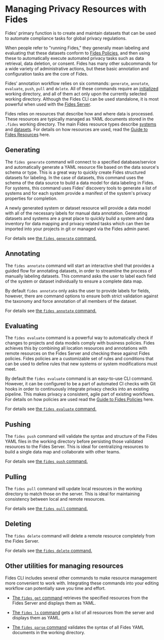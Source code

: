 # Managing Privacy Resources with Fides

Fides' primary function is to create and maintain datasets that can be used to automate compliance tasks for global privacy regulations.

When people refer to "running Fides," they generally mean labeling and evaluating that these datasets conform to [Fides Policies](#LINK), and then using these to automatically execute automated privacy tasks such as data retrieval, data deletion, or consent. Fides has many other subcommands for a wide variety of administrative actions, but these basic annotation and configuration tasks are the core of Fides.

Fides' annotation workflow relies on six commands: ```generate```, ```annotate```, ```evaluate```, ```push```, ```pull``` and ```delete```. All of these commands require an [initialized](/dev-docs/cli/init) working directory, and all of them act only upon the currently selected working directory. Although the Fides CLI can be used standalone, it is most powerful when used with the [Fides Server](/dev-docs/cli/webserver).

Fides relies on resources that describe how and where data is processed. These resources are typically managed as YAML documents stored in the ```.fides``` working directory. The main Fides resource types describe [systems](#LINK) and [datasets](#LINK). For details on how resources are used, read the [Guide to Fides Resources](#LINK) here.

## Generating
The ```fides generate``` command will connect to a specified database/service and automatically generate a YAML resource file based on the data source's schema or type. This is a great way to quickly create Fides structured datasets for labeling. In the case of datasets, this command uses the schema of the data source to build a data model for data labeling in Fides. For systems, this command uses Fides' discovery tools to generate a list of systems and for each system provide a manifest of the system's privacy properties for completion. 

A newly generated system or dataset resource will provide a data model with all of the necessary labels for manual data annotation. Generating datasets and systems are a great place to quickly build a system and data inventory for data mapping and privacy related tasks which can then be imported into your projects in git or managed via the Fides admin panel.

For details see [the ```fides generate``` command.](manage/cmd-generate)

## Annotating
The ```fides annotate``` command will start an interactive shell that provides a guided flow for annotating datasets, in order to streamline the process of manually labeling datasets. 
This command asks the user to label each field of the system or dataset individually to ensure a complete data map.

By default ```fides annotate``` only asks the user to provide labels for fields, however, there are command options to ensure both strict validation against the taxonomy and force annotation of all members of the dataset.

For details see [the ```fides annotate``` command.](manage/cmd-annotate)

## Evaluating
The ```fides evaluate``` command is a powerful way to automatically check if changes to projects and data models comply with business policies. Fides achieves this by combining all location resources and annotations with remote resources on the Fides Server and checking these against Fides policies. Fides policies are a customizable set of rules and conditions that can be used to define rules that new systems or system modifications must meet.

By default the ```fides evaluate``` command is an easy-to-use CLI command. However, it can be configured to be a part of automated CI checks with Git hooks in order to continuously integrate privacy checks into an existing pipeline. This makes privacy a consistent, agile part of existing workflows. For details on how policies are used read the [Guide to Fides Policies](#LINK) here.

For details see [the ```fides evaluate``` command.](check/cmd-evaluate)

## Pushing
The ```fides push``` command will validate the syntax and structure of the Fides YAML files in the working directory before persisting those validated resources to the Fides Server. This is ideal for centralizing resources to build a single data map and collaborate with other teams.

For details see [the ```fides push``` command.](manage/cmd-push)

## Pulling
The ```fides pull``` command will update local resources in the working directory to match those on the server. This is ideal for maintaining consistency between local and remote resources.

For details see [the ```fides pull``` command.](manage/cmd-pull)

## Deleting
The ```fides delete``` command will delete a remote resource completely from the Fides Server.

For details see [the ```fides delete``` command.](manage/cmd-delete)

## Other utilities for managing resources

Fides CLI includes several other commands to make resource management more convenient to work with. Integrating these commands into your editing workflow can potentially save you time and effort.

* [The ```fides get``` command](manage/cmd-get) retrieves the specified resources from the Fides Server and displays them as YAML.

* [The ```fides ls``` command](manage/cmd-ls) gets a list of all resources from the server and displays them as YAML.

* [The ```fides parse``` command](manage/cmd-parse) validates the syntax of all Fides YAML documents in the working directory.
